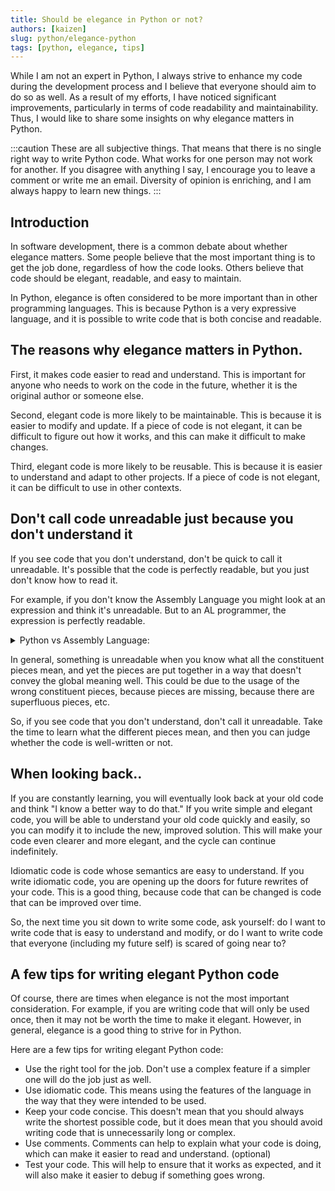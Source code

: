 ```yaml
---
title: Should be elegance in Python or not?
authors: [kaizen]
slug: python/elegance-python
tags: [python, elegance, tips]
---
```



While I am not an expert in Python, I always strive to enhance my code during the development process and I believe that everyone should aim to do so as well. As a result of my efforts, I have noticed significant improvements, particularly in terms of code readability and maintainability. Thus, I would like to share some insights on why elegance matters in Python.

:::caution
These are all subjective things. That means that there is no single right way to write Python code. What works for one person may not work for another.
If you disagree with anything I say, I encourage you to leave a comment or write me an email. Diversity of opinion is enriching, and I am always happy to learn new things.
:::

## Introduction
In software development, there is a common debate about whether elegance matters. Some people believe that the most important thing is to get the job done, regardless of how the code looks. Others believe that code should be elegant, readable, and easy to maintain.

In Python, elegance is often considered to be more important than in other programming languages. This is because Python is a very expressive language, and it is possible to write code that is both concise and readable.
## The reasons why elegance matters in Python. 
First, it makes code easier to read and understand. This is important for anyone who needs to work on the code in the future, whether it is the original author or someone else.

Second, elegant code is more likely to be maintainable. This is because it is easier to modify and update. If a piece of code is not elegant, it can be difficult to figure out how it works, and this can make it difficult to make changes.

Third, elegant code is more likely to be reusable. This is because it is easier to understand and adapt to other projects. If a piece of code is not elegant, it can be difficult to use in other contexts.
## Don't call code unreadable just because you don't understand it
If you see code that you don't understand, don't be quick to call it unreadable. It's possible that the code is perfectly readable, but you just don't know how to read it.

For example, if you don't know the Assembly Language you might look at an expression and think it's unreadable. But to an AL programmer, the expression is perfectly readable.

<details>
  <summary>Python vs Assembly Language: </summary>
<Tabs>
  <TabItem value="python" label="Python" default>
  <CodeBlock language="python">{
    `def add(a, b):
    return a + b`}</CodeBlock>
  </TabItem>
  <TabItem value="assembly" label="Assembly Language">
    <CodeBlock language="asm">{
    `add:
     mov rax, rdi
     add rax, rsi
     ret`}</CodeBlock>
  </TabItem>
</Tabs>
</details>

In general, something is unreadable when you know what all the constituent pieces mean, and yet the pieces are put together in a way that doesn't convey the global meaning well. This could be due to the usage of the wrong constituent pieces, because pieces are missing, because there are superfluous pieces, etc.

So, if you see code that you don't understand, don't call it unreadable. Take the time to learn what the different pieces mean, and then you can judge whether the code is well-written or not.
## When looking back..
If you are constantly learning, you will eventually look back at your old code and think "I know a better way to do that." If you write simple and elegant code, you will be able to understand your old code quickly and easily, so you can modify it to include the new, improved solution. This will make your code even clearer and more elegant, and the cycle can continue indefinitely.

Idiomatic code is code whose semantics are easy to understand. If you write idiomatic code, you are opening up the doors for future rewrites of your code. This is a good thing, because code that can be changed is code that can be improved over time.

So, the next time you sit down to write some code, ask yourself: do I want to write code that is easy to understand and modify, or do I want to write code that everyone (including my future self) is scared of going near to?
## A few tips for writing elegant Python code
Of course, there are times when elegance is not the most important consideration. For example, if you are writing code that will only be used once, then it may not be worth the time to make it elegant. However, in general, elegance is a good thing to strive for in Python.

Here are a few tips for writing elegant Python code:

- Use the right tool for the job. Don't use a complex feature if a simpler one will do the job just as well.
- Use idiomatic code. This means using the features of the language in the way that they were intended to be used.
- Keep your code concise. This doesn't mean that you should always write the shortest possible code, but it does mean that you should avoid writing code that is unnecessarily long or complex.
- Use comments. Comments can help to explain what your code is doing, which can make it easier to read and understand. (optional)
- Test your code. This will help to ensure that it works as expected, and it will also make it easier to debug if something goes wrong.
